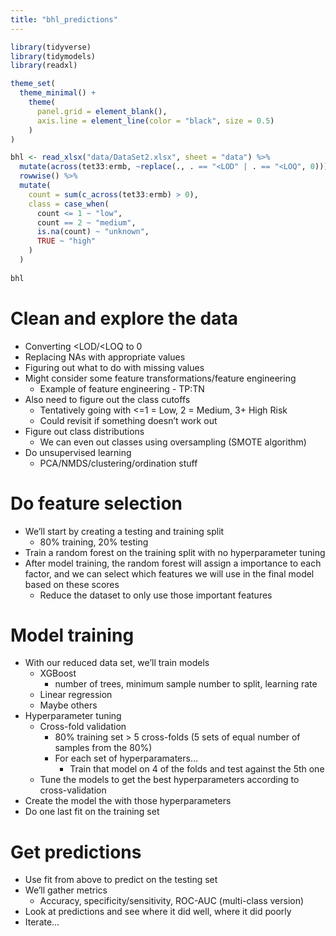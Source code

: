 ```yaml
---
title: "bhl_predictions"
---
```


```r
library(tidyverse)
library(tidymodels)
library(readxl)

theme_set(
  theme_minimal() + 
    theme(
      panel.grid = element_blank(),
      axis.line = element_line(color = "black", size = 0.5)
    )
)
```

```r
bhl <- read_xlsx("data/DataSet2.xlsx", sheet = "data") %>% 
  mutate(across(tet33:ermb, ~replace(., . == "<LOD" | . == "<LOQ", 0))) %>% 
  rowwise() %>% 
  mutate(
    count = sum(c_across(tet33:ermb) > 0),
    class = case_when(
      count <= 1 ~ "low",
      count == 2 ~ "medium",
      is.na(count) ~ "unknown",
      TRUE ~ "high"
    )
  ) 
  
bhl 
```

# Clean and explore the data

* Converting <LOD/<LOQ to 0
* Replacing NAs with appropriate values
* Figuring out what to do with missing values
* Might consider some feature transformations/feature engineering
  * Example of feature engineering - TP:TN
* Also need to figure out the class cutoffs 
  * Tentatively going with <=1 = Low, 2 = Medium, 3+ High Risk
  * Could revisit if something doesn't work out
* Figure out class distributions
  * We can even out classes using oversampling (SMOTE algorithm)
* Do unsupervised learning
  * PCA/NMDS/clustering/ordination stuff
  
# Do feature selection

* We'll start by creating a testing and training split
  * 80% training, 20% testing
* Train a random forest on the training split with no hyperparameter tuning
* After model training, the random forest will assign a importance to each factor, and we can select which features we will use in the final model based on these scores
  * Reduce the dataset to only use those important features
  
# Model training

* With our reduced data set, we'll train models
  * XGBoost
    * number of trees, minimum sample number to split, learning rate
  * Linear regression
  * Maybe others
* Hyperparameter tuning
  * Cross-fold validation
    * 80% training set > 5 cross-folds (5 sets of equal number of samples from the 80%)
    * For each set of hyperparamaters...
      * Train that model on 4 of the folds and test against the 5th one
  * Tune the models to get the best hyperparameters according to cross-validation
* Create the model the with those hyperparameters
* Do one last fit on the training set 

# Get predictions

* Use fit from above to predict on the testing set
* We'll gather metrics
  * Accuracy, specificity/sensitivity, ROC-AUC (multi-class version)
* Look at predictions and see where it did well, where it did poorly
* Iterate...
  

  













